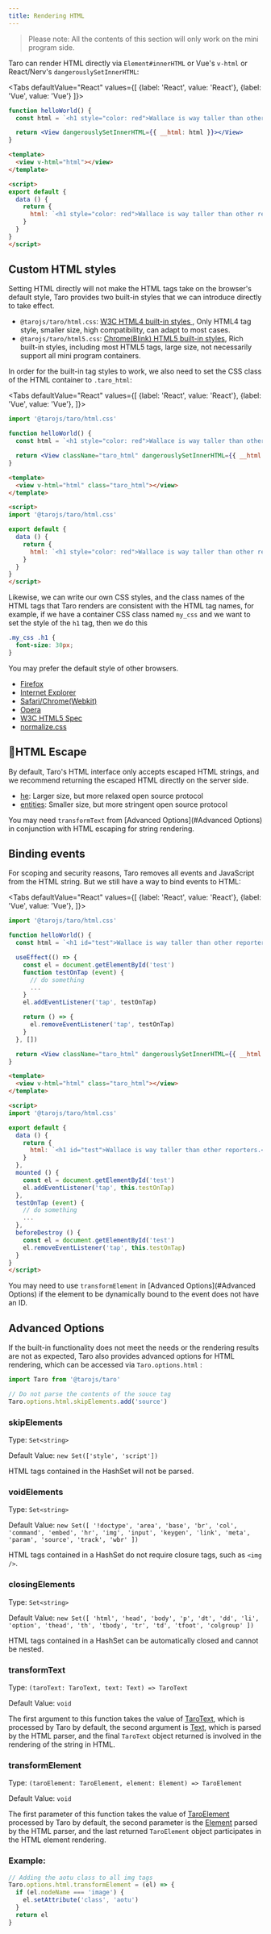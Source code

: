```yaml
---
title: Rendering HTML
---
```


> Please note: All the contents of this section will only work on the mini program side.

Taro can render HTML directly via `Element#innerHTML` or Vue's `v-html` or React/Nerv's `dangerouslySetInnerHTML`:


<Tabs
  defaultValue="React"
  values={[
    {label: 'React', value: 'React'},
    {label: 'Vue', value: 'Vue'}
  ]}>
<TabItem value="React">

```jsx
function helloWorld() {
  const html = `<h1 style="color: red">Wallace is way taller than other reporters.</h1>`

  return <View dangerouslySetInnerHTML={{ __html: html }}></View>
}
```

</TabItem>

<TabItem value="Vue">

```html
<template>
  <view v-html="html"></view>
</template>

<script>
export default {
  data () {
    return {
      html: `<h1 style="color: red">Wallace is way taller than other reporters.</h1>`
    }
  }
}
</script>
```

</TabItem>


</Tabs>



## Custom HTML styles

Setting HTML directly will not make the HTML tags take on the browser's default style, Taro provides two built-in styles that we can introduce directly to take effect.

* `@tarojs/taro/html.css`: [W3C HTML4 built-in styles
](https://www.w3.org/TR/CSS2/sample.html), Only HTML4 tag style, smaller size, high compatibility, can adapt to most cases.
* `@tarojs/taro/html5.css`: [Chrome(Blink) HTML5 built-in styles](https://chromium.googlesource.com/chromium/blink/+/master/Source/core/css/html.css), Rich built-in styles, including most HTML5 tags, large size, not necessarily support all mini program containers.

In order for the built-in tag styles to work, we also need to set the CSS class of the HTML container to `.taro_html`:

<Tabs
  defaultValue="React"
  values={[
    {label: 'React', value: 'React'},
    {label: 'Vue', value: 'Vue'},
  ]}>
  <TabItem value="React">

```jsx
import '@tarojs/taro/html.css'

function helloWorld() {
  const html = `<h1 style="color: red">Wallace is way taller than other reporters.</h1>`

  return <View className="taro_html" dangerouslySetInnerHTML={{ __html: html }}></View>
}
```

  </TabItem>

  <TabItem value="Vue">

```html
<template>
  <view v-html="html" class="taro_html"></view>
</template>

<script>
import '@tarojs/taro/html.css'

export default {
  data () {
    return {
      html: `<h1 style="color: red">Wallace is way taller than other reporters.</h1>`
    }
  }
}
</script>
```

  </TabItem>

</Tabs>


Likewise, we can write our own CSS styles, and the class names of the HTML tags that Taro renders are consistent with the HTML tag names, for example, if we have a container CSS class named `my_css` and we want to set the style of the `h1` tag, then we do this

```css
.my_css .h1 {
  font-size: 30px;
}
```

You may prefer the default style of other browsers.

* [Firefox](https://dxr.mozilla.org/mozilla-central/source/layout/style/res/html.css)
* [Internet Explorer](https://web.archive.org/web/20170122223926/https://www.iecss.com/)
* [Safari/Chrome(Webkit)](https://trac.webkit.org/browser/trunk/Source/WebCore/css/html.css)
* [Opera](https://web.archive.org/web/20161031005401/https://www.iecss.com/opera-10.51.css)
* [W3C HTML5 Spec](https://www.w3.org/TR/html5/rendering.html)
* [normalize.css](https://github.com/necolas/normalize.css/blob/master/normalize.css)

## HTML Escape

By default, Taro's HTML interface only accepts escaped HTML strings, and we recommend returning the escaped HTML directly on the server side.

* [he](https://www.npmjs.com/package/he): Larger size, but more relaxed open source protocol
* [entities](https://www.npmjs.com/package/entities): Smaller size, but more stringent open source protocol

You may need `transformText` from [Advanced Options](#Advanced Options) in conjunction with HTML escaping for string rendering.


## Binding events

For scoping and security reasons, Taro removes all events and JavaScript from the HTML string. But we still have a way to bind events to HTML:

<Tabs
  defaultValue="React"
  values={[
    {label: 'React', value: 'React'},
    {label: 'Vue', value: 'Vue'},
  ]}>
  <TabItem value="React">

```jsx
import '@tarojs/taro/html.css'

function helloWorld() {
  const html = `<h1 id="test">Wallace is way taller than other reporters.</h1>`

  useEffect(() => {
    const el = document.getElementById('test')
    function testOnTap (event) {
      // do something
      ...
    }
    el.addEventListener('tap', testOnTap)

    return () => {
      el.removeEventListener('tap', testOnTap)
    }
  }, [])

  return <View className="taro_html" dangerouslySetInnerHTML={{ __html: html }}></View>
}
```

  </TabItem>

  <TabItem value="Vue">


```html
<template>
  <view v-html="html" class="taro_html"></view>
</template>

<script>
import '@tarojs/taro/html.css'

export default {
  data () {
    return {
      html: `<h1 id="test">Wallace is way taller than other reporters.</h1>`
    }
  },
  mounted () {
    const el = document.getElementById('test')
    el.addEventListener('tap', this.testOnTap)
  },
  testOnTap (event) {
    // do something
    ...
  },
  beforeDestroy () {
    const el = document.getElementById('test')
    el.removeEventListener('tap', this.testOnTap)
  }
}
</script>
```

  </TabItem>

</Tabs>

<!--END_DOCUSAURUS_CODE_TABS-->

You may need to use `transformElement` in [Advanced Options](#Advanced Options) if the element to be dynamically bound to the event does not have an ID.

## Advanced Options

If the built-in functionality does not meet the needs or the rendering results are not as expected, Taro also provides advanced options for HTML rendering, which can be accessed via `Taro.options.html` :

```js
import Taro from '@tarojs/taro'

// Do not parse the contents of the souce tag
Taro.options.html.skipElements.add('source')
```

### skipElements

Type: `Set<string>`

Default Value: `new Set(['style', 'script'])`

HTML tags contained in the HashSet will not be parsed.


### voidElements

Type: `Set<string>`

Default Value: `new Set([
  '!doctype', 'area', 'base', 'br', 'col', 'command',
  'embed', 'hr', 'img', 'input', 'keygen', 'link',
  'meta', 'param', 'source', 'track', 'wbr'
])`

HTML tags contained in a HashSet do not require closure tags, such as `<img />`.

### closingElements

Type: `Set<string>`

Default Value: `new Set([
  'html', 'head', 'body', 'p', 'dt', 'dd', 'li', 'option',
  'thead', 'th', 'tbody', 'tr', 'td', 'tfoot', 'colgroup'
])`

HTML tags contained in a HashSet can be automatically closed and cannot be nested.

### transformText

Type: `(taroText: TaroText, text: Text) => TaroText`

Default Value: `void`

The first argument to this function takes the value of [TaroText](https://github.com/NervJS/taro/blob/7349f716111accb6a39c72ed0f1e6cbc166fa32b/packages/taro-runtime/src/dom/text.ts#L5), which is processed by Taro by default, the second argument is [Text](https://github.com/NervJS/taro/blob/7349f716111accb6a39c72ed0f1e6cbc166fa32b/packages/taro-runtime/src/dom/html/parser.ts#L33-L36), which is parsed by the HTML parser, and the final `TaroText` object returned is involved in the rendering of the string in HTML.

### transformElement

Type: `(taroElement: TaroElement, element: Element) => TaroElement`

Default Value: `void`

The first parameter of this function takes the value of [TaroElement](https://github.com/NervJS/taro/blob/7349f716111accb6a39c72ed0f1e6cbc166fa32b/packages/taro-runtime/src/dom/element.ts#L15) processed by Taro by default, the second parameter is the [Element](https://github.com/NervJS/taro/blob/7349f716111accb6a39c72ed0f1e6cbc166fa32b/packages/taro-runtime/src/dom/html/parser.ts#L38-L43) parsed by the HTML parser, and the last returned `TaroElement` object participates in the HTML element rendering.

### Example:

```js
// Adding the aotu class to all img tags
Taro.options.html.transformElement = (el) => {
  if (el.nodeName === 'image') {
    el.setAttribute('class', 'aotu')
  }
  return el
}
```
